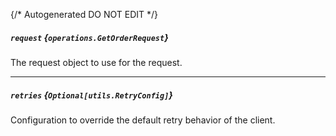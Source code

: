 {/* Autogenerated DO NOT EDIT  */}

##### `request` *{`operations.GetOrderRequest`}*
The request object to use for the request.
<Collapsible openLabel={Labels.showProperties} closeLabel={Labels.hideProperties}>
    <GetOrderRequest/>
</Collapsible>

---
##### `retries` *{`Optional[utils.RetryConfig]`}*
Configuration to override the default retry behavior of the client.
<Collapsible openLabel={Labels.showProperties} closeLabel={Labels.hideProperties}>
    <Retryconfig/>
</Collapsible>


